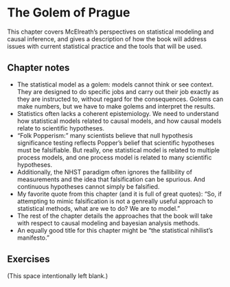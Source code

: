 # The Golem of Prague

This chapter covers McElreath's perspectives on statistical modeling and causal inference, and gives a description of how the book will address issues with current statistical practice and the tools that will be used.

## Chapter notes

* The statistical model as a golem: models cannot think or see context. They are designed to do specific jobs and carry out their job exactly as they are instructed to, without regard for the consequences. Golems can make numbers, but we have to make golems and interpret the results.
* Statistics often lacks a coherent epistemiology. We need to understand how statistical models related to causal models, and how causal models relate to scientific hypotheses.
* "Folk Popperism:" many scientists believe that null hypothesis significance testing reflects Popper's belief that scientific hypotheses must be falsifiable. But really, one statistical model is related to multiple process models, and one process model is related to many scientific hypotheses.
* Additionally, the NHST paradigm often ignores the fallibility of measurements and the idea that falsification can be spurious. And continuous hypotheses cannot simply be falsified.
* My favorite quote from this chapter (and it is full of great quotes): "So, if attempting to mimic falsification is not a genreally useful approach to statistical methods, what are we to do? We are to model."
* The rest of the chapter details the approaches that the book will take with respect to causal modeling and bayesian analysis methods.
* An equally good title for this chapter might be "the statistical nihilist's manifesto."

## Exercises

(This space intentionally left blank.)
